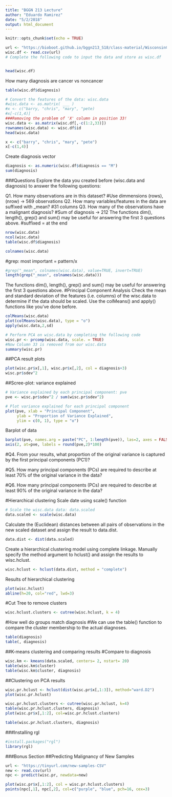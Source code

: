 ```yaml
---
title: "BGGN 213 Lecture"
author: "Eduardo Ramirez"
date: "5/2/2018"
output: html_document
---
```


```r
knitr::opts_chunk$set(echo = TRUE)
```

```r
url <- "https://bioboot.github.io/bggn213_S18/class-material/WisconsinCancer.csv"
wisc.df <- read.csv(url)
# Complete the following code to input the data and store as wisc.df


head(wisc.df)

```

How many diagnosis are cancer vs noncancer
```r
table(wisc.df$diagnosis)
```

```r
# Convert the features of the data: wisc.data
#wisc.data <- as.matrix( ___ )
#x <- c("barry, "chris", "mary", "pete)
#x[-c(1,4)]
###Removing the problem of 'X' column in position 33!
wisc.data <- as.matrix(wisc.df[,-c(1:2,33)])
rownames(wisc.data) <- wisc.df$id
head(wisc.data)

x <- c("barry", "chris", "mary", "pete")
x[-c(1,4)]
```
Create diagnosis vector
```r
diagnosis <- as.numeric(wisc.df$diagnosis == "M")
sum(diagnosis)
```
###Questions
Explore the data you created before (wisc.data and diagnosis) to answer the following questions:

Q1. How many observations are in this dataset? 
#Use dimmensions (rows), (nrow) -> 569 observations
Q2. How many variables/features in the data are suffixed with _mean?
#31 columns
Q3. How many of the observations have a malignant diagnosis?
#Sum of diagnosis -> 212
The functions dim(), length(), grep() and sum() may be useful for answering the first 3 questions above.
#suffixed = at the end
```r
nrow(wisc.data)
ncol(wisc.data)
table(wisc.df$diagnosis)
```
```r
colnames(wisc.data)
```
#grep: most important = pattern/x
```r
#grep("_mean", colnames(wisc.data), value=TRUE, invert=TRUE)
length(grep("_mean", colnames(wisc.data)))
```
The functions dim(), length(), grep() and sum() may be useful for answering the first 3 questions above.
#Principal Component Analysis
Check the mean and standard deviation of the features (i.e. columns) of the wisc.data to determine if the data should be scaled. Use the colMeans() and apply() functions like you’ve done before.
```r
colMeans(wisc.data)
plot(colMeans(wisc.data), type = "o")
apply(wisc.data,2,sd)
```

```r
# Perform PCA on wisc.data by completing the following code
wisc.pr <- prcomp(wisc.data, scale. = TRUE)
#Now Column 33 is removed from our wisc.data
summary(wisc.pr)
```
##PCA result plots
```r
plot(wisc.pr$x[,1], wisc.pr$x[,2], col = diagnosis+3)
wisc.pr$sdev^2
```
##Scree-plot: variance explained
```r
# Variance explained by each principal component: pve
pve <- wisc.pr$sdev^2 / sum(wisc.pr$sdev^2)

# Plot variance explained for each principal component
plot(pve, xlab = "Principal Component", 
     ylab = "Proportion of Variance Explained", 
     ylim = c(0, 1), type = "o")
```
Barplot of data
```r
barplot(pve, names.arg = paste("PC", 1:length(pve)), las=2, axes = FALSE, ylab = "Precent of Variance Explained")
axis(2, at=pve, labels = round(pve,2)*100)
```

#Q4. From your results, what proportion of the original variance is captured by the first principal components (PC1)?

#Q5. How many principal components (PCs) are required to describe at least 70% of the original variance in the data?

#Q6. How many principal components (PCs) are required to describe at least 90% of the original variance in the data?

#Hierarchical clustering
Scale date using scale() function
```r
# Scale the wisc.data data: data.scaled
data.scaled <- scale(wisc.data)
```
Calculate the (Euclidean) distances between all pairs of observations in the new scaled dataset and assign the result to data.dist.
```r
data.dist <- dist(data.scaled)
```
Create a hierarchical clustering model using complete linkage. Manually specify the method argument to hclust() and assign the results to wisc.hclust.
```r
wisc.hclust <- hclust(data.dist, method = "complete")
```
Results of hierarchical clustering
```r
plot(wisc.hclust)
abline(h=20, col="red", lwd=3)
```
#Cut Tree to remove clusters
```r
wisc.hclust.clusters <- cutree(wisc.hclust, k = 4)
```
#How well do groups match diagnosis
#We can use the table() function to compare the cluster membership to the actual diagnoses.
```r
table(diagnosis)
table(, diagnosis)
```
##K-means clustering and comparing results
#Compare to diagnosis
```r
wisc.km <- kmeans(data.scaled, centers= 2, nstart= 20)
table(wisc.km$cluster)
table(wisc.km$cluster, diagnosis)
```
##Clustering on PCA results
```r
wisc.pr.hclust <- hclust(dist(wisc.pr$x[,1:3]), method="ward.D2")
plot(wisc.pr.hclust)
```

```r
wisc.pr.hclust.clusters <- cutree(wisc.pr.hclust, k=4)
table(wisc.pr.hclust.clusters, diagnosis)
plot(wisc.pr$x[,1:2], col=wisc.pr.hclust.clusters)
```
```r
table(wisc.pr.hclust.clusters, diagnosis)
```
###Installing rgl
```r
#install.packages("rgl")
library(rgl)

```

###Bonus Section
##Predicting Malignancy of New Samples
```r
url <- "https://tinyurl.com/new-samples-CSV"
new <- read.csv(url)
npc <- predict(wisc.pr, newdata=new)
```

```r
plot(wisc.pr$x[,1:2], col = wisc.pr.hclust.clusters)
points(npc[,1], npc[,2], col=c("purple", "blue", pch=16, cex=3)
```

